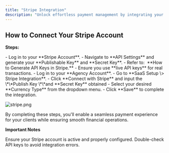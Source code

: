 ```yaml
---
title: "Stripe Integration"
description: "Unlock effortless payment management by integrating your Stripe account with the platform. This setup ensures smooth transactions, automated billing, and secure payment processing, offering a professional experience for your clients."
---
```


## **How to Connect Your Stripe Account**

**Steps:**

<Steps>
  <Step title="Generate API Keys in Stripe" stepNumber={1} titleSize="p">
    - Log in to your **Stripe Account**.
    - Navigate to **API Settings** and generate your **Publishable Key** and **Secret Key**.
      - Refer to:  **How to Generate API Keys in Stripe.**
      - Ensure you use **live API keys** for real transactions.
  </Step>
  <Step title="Connect Stripe in the Agency Panel" stepNumber={2} titleSize="p">
    - Log in to your **Agency Account**.
    - Go to **SaaS Setup \> Stripe Integration**.
    - Click **Connect with Stripe** and input the \*\*Publish Key \*\*and **Secret Key** obtained
    - Select your desired **Currency Type** from the dropdown menu.
    - Click **Save** to complete the integration.
  </Step>
</Steps>

![stripe.png](/images/stripe.png)

By completing these steps, you'll enable a seamless payment experience for your clients while ensuring smooth financial operations.

**Important Notes**

<Check>
  Ensure your Stripe account is active and properly configured.
</Check>

<Check>
  Double-check API keys to avoid integration errors.
</Check>